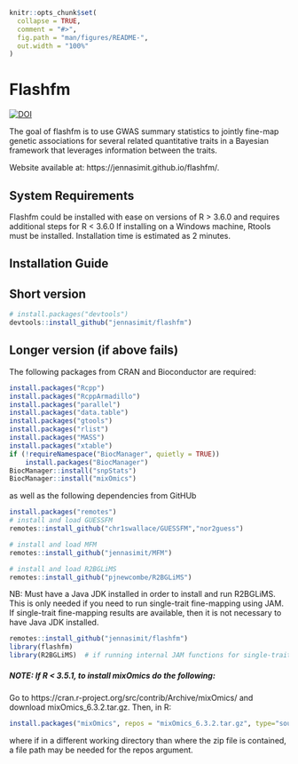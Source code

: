 
<!-- README.md is generated from README.Rmd. Please edit that file -->

```r
knitr::opts_chunk$set(
  collapse = TRUE,
  comment = "#>",
  fig.path = "man/figures/README-",
  out.width = "100%"
)
```

# Flashfm

<!-- badges: start -->
[![DOI](https://zenodo.org/badge/267086751.svg)](https://zenodo.org/badge/latestdoi/267086751)
<!-- badges: end -->

The goal of flashfm is to use GWAS summary statistics to jointly fine-map genetic associations for several 
related quantitative traits in a Bayesian framework that leverages information between the traits. 

Website available at: https://jennasimit.github.io/flashfm/.


## System Requirements

Flashfm could be installed with ease on versions of R > 3.6.0 and requires additional steps for R < 3.6.0
If installing on a Windows machine, Rtools must be installed.
Installation time is estimated as 2 minutes.


## Installation Guide

## Short version

``` r
# install.packages("devtools")
devtools::install_github("jennasimit/flashfm")
```

## Longer version (if above fails)

The following packages from CRAN and Bioconductor are required:

``` r
install.packages("Rcpp")
install.packages("RcppArmadillo")
install.packages("parallel")
install.packages("data.table")
install.packages("gtools")
install.packages("rlist")
install.packages("MASS")
install.packages("xtable")
if (!requireNamespace("BiocManager", quietly = TRUE))
    install.packages("BiocManager")
BiocManager::install("snpStats")
BiocManager::install("mixOmics")     
```

as well as the following dependencies from GitHUb

``` r
install.packages("remotes")
# install and load GUESSFM
remotes::install_github("chr1swallace/GUESSFM","nor2guess")
```

``` r
# install and load MFM
remotes::install_github("jennasimit/MFM")
```

``` r
# install and load R2BGLiMS
remotes::install_github("pjnewcombe/R2BGLiMS")
```

NB: Must have a Java JDK installed in order to install and run R2BGLiMS. This is only needed if you need to run single-trait fine-mapping using JAM. 
If single-trait fine-mapping results are available, then it is not necessary to have Java JDK installed.

``` r
remotes::install_github("jennasimit/flashfm")
library(flashfm)
library(R2BGLiMS)  # if running internal JAM functions for single-trait fine-mapping
```

##### NOTE: If R < 3.5.1, to install mixOmics do the following:

Go to https://cran.r-project.org/src/contrib/Archive/mixOmics/ and download mixOmics_6.3.2.tar.gz. Then, in R:
``` r
install.packages("mixOmics", repos = "mixOmics_6.3.2.tar.gz", type="source")
```

where if in a different working directory than where the zip file is contained, a file path may be needed for the repos argument.


